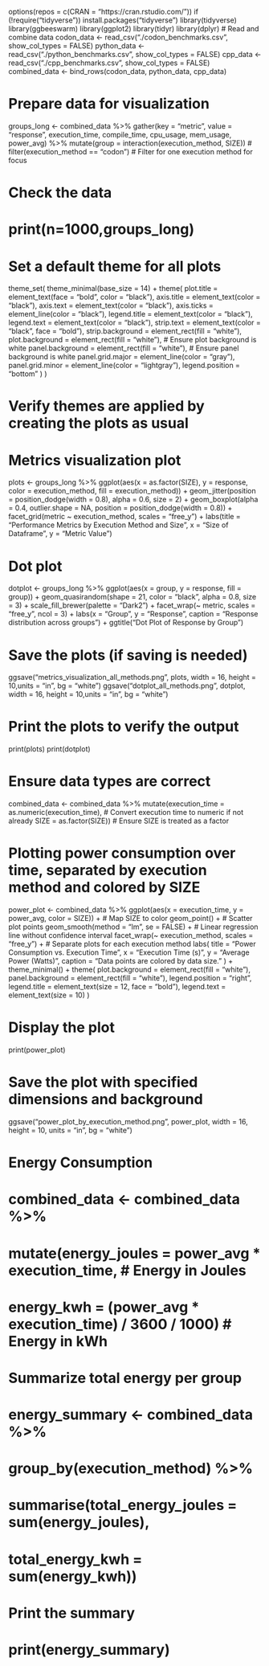 options(repos = c(CRAN = "https://cran.rstudio.com/"))
if (!require("tidyverse")) install.packages("tidyverse")
library(tidyverse)
library(ggbeeswarm)
library(ggplot2)
library(tidyr)
library(dplyr)
# Read and combine data
codon_data <- read_csv("./codon_benchmarks.csv", show_col_types = FALSE)
python_data <- read_csv("./python_benchmarks.csv", show_col_types = FALSE)
cpp_data <- read_csv("./cpp_benchmarks.csv", show_col_types = FALSE)
combined_data <- bind_rows(codon_data, python_data, cpp_data)

# Prepare data for visualization
groups_long <- combined_data %>%
  gather(key = "metric", value = "response", execution_time, compile_time, cpu_usage, mem_usage, power_avg) %>%
  mutate(group = interaction(execution_method, SIZE))
# filter(execution_method == "codon")  # Filter for one execution method for focus

# Check the data
# print(n=1000,groups_long)


# Set a default theme for all plots
theme_set(
  theme_minimal(base_size = 14) + 
   theme(
    plot.title = element_text(face = "bold", color = "black"),
    axis.title = element_text(color = "black"),
    axis.text = element_text(color = "black"),
    axis.ticks = element_line(color = "black"),
    legend.title = element_text(color = "black"),
    legend.text = element_text(color = "black"),
    strip.text = element_text(color = "black", face = "bold"),
    strip.background = element_rect(fill = "white"),
    plot.background = element_rect(fill = "white"), # Ensure plot background is white
    panel.background = element_rect(fill = "white"), # Ensure panel background is white
    panel.grid.major = element_line(color = "gray"),
    panel.grid.minor = element_line(color = "lightgray"),
    legend.position = "bottom"
  )
)

# Verify themes are applied by creating the plots as usual
# Metrics visualization plot
plots <- groups_long %>%
  ggplot(aes(x = as.factor(SIZE), y = response, color = execution_method, fill = execution_method)) +
  geom_jitter(position = position_dodge(width = 0.8), alpha = 0.6, size = 2) +
  geom_boxplot(alpha = 0.4, outlier.shape = NA, position = position_dodge(width = 0.8)) +
  facet_grid(metric ~ execution_method, scales = "free_y") +
  labs(title = "Performance Metrics by Execution Method and Size",
       x = "Size of Dataframe",
       y = "Metric Value")

# Dot plot

dotplot <- groups_long %>%
  ggplot(aes(x = group, y = response, fill = group)) +
  geom_quasirandom(shape = 21, color = "black", alpha = 0.8, size = 3) +
  scale_fill_brewer(palette = "Dark2") +
  facet_wrap(~ metric, scales = "free_y", ncol = 3) +
  labs(x = "Group", y = "Response", caption = "Response distribution across groups") +
  ggtitle("Dot Plot of Response by Group")

# Save the plots (if saving is needed)
ggsave("metrics_visualization_all_methods.png", plots, width = 16, height = 10,units = "in", bg = "white")
ggsave("dotplot_all_methods.png", dotplot, width = 16, height = 10,units = "in", bg = "white")

# Print the plots to verify the output
print(plots)
print(dotplot)



# Ensure data types are correct
combined_data <- combined_data %>%
  mutate(execution_time = as.numeric(execution_time),  # Convert execution time to numeric if not already
         SIZE = as.factor(SIZE))  # Ensure SIZE is treated as a factor

# Plotting power consumption over time, separated by execution method and colored by SIZE
power_plot <- combined_data %>%
  ggplot(aes(x = execution_time, y = power_avg, color = SIZE)) +  # Map SIZE to color
  geom_point() +  # Scatter plot points
  geom_smooth(method = "lm", se = FALSE) +  # Linear regression line without confidence interval
  facet_wrap(~ execution_method, scales = "free_y") +  # Separate plots for each execution method
  labs(
    title = "Power Consumption vs. Execution Time",
    x = "Execution Time (s)",
    y = "Average Power (Watts)",
    caption = "Data points are colored by data size."
  ) +
  theme_minimal() +
  theme(
    plot.background = element_rect(fill = "white"),
    panel.background = element_rect(fill = "white"),
    legend.position = "right",
    legend.title = element_text(size = 12, face = "bold"),
    legend.text = element_text(size = 10)
  )

# Display the plot
print(power_plot)

# Save the plot with specified dimensions and background
ggsave("power_plot_by_execution_method.png", power_plot, width = 16, height = 10, units = "in", bg = "white")


# Energy Consumption
# combined_data <- combined_data %>%
#  mutate(energy_joules = power_avg * execution_time,  # Energy in Joules
#         energy_kwh = (power_avg * execution_time) / 3600 / 1000)  # Energy in kWh

# Summarize total energy per group
# energy_summary <- combined_data %>%
#  group_by(execution_method) %>%
#  summarise(total_energy_joules = sum(energy_joules),
#            total_energy_kwh = sum(energy_kwh))

# Print the summary
# print(energy_summary)